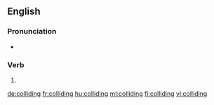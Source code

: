 ==English==

===Pronunciation===
* {{rhymes|aɪdɪŋ|lang=en}}

===Verb===
{{head|en}}

# {{present participle of|collide|lang=en}}

[[de:colliding]]
[[fr:colliding]]
[[hu:colliding]]
[[ml:colliding]]
[[fi:colliding]]
[[vi:colliding]]
